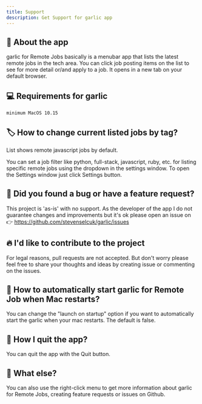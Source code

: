 ```yaml
---
title: Support
description: Get Support for garlic app
---
```



## 🧄 About the app

garlic for Remote Jobs basically is a menubar app that lists the latest remote jobs in the tech area. You can click job posting items on the list to see for more detail or/and apply to a job. It opens in a new tab on your default browser.


## 💻 Requirements for garlic
<Divider/>

`minimum MacOS 10.15`

<Spacer/>

## 🏷 How to change current listed jobs by tag?

List shows remote javascript jobs by default.

You can set a job filter like python, full-stack, javascript, ruby, etc. for listing specific remote jobs using the dropdown in the settings window. To open the Settings window just click Settings button.

## 🐛 Did you found a bug or have a feature request?
<Divider/>

This project is 'as-is' with no support. As the developer of the app I do not guarantee changes and improvements but it's ok please open an issue on
👉 https://github.com/stevenselcuk/garlic/issues

## 🔥 I'd like to contribute to the project
<Divider/>

For legal reasons, pull requests are not accepted. But don't worry please feel free to share your thoughts and ideas by creating issue or commenting on the issues.

## 🤔 How to automatically start garlic for Remote Job when Mac restarts?

You can change the "launch on startup" option if you want to automatically start the garlic when your mac restarts. The default is false.

## 🔌 How I quit the app?

You can quit the app with the Quit button.

## 🚀 What else?

You can also use the right-click menu to get more information about garlic for Remote Jobs, creating feature requests or issues on Github.
